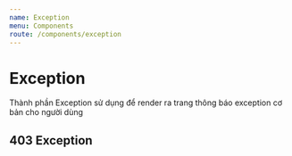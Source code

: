 ```yaml
---
name: Exception
menu: Components
route: /components/exception
---
```


# Exception

Thành phần Exception sử dụng để render ra trang thông báo exception cơ bản cho người dùng

<Props of={Exception} />

## 403 Exception

<Playground>
  <Exception
    type="403"
    linkElement={Link}
  />
</Playground>
